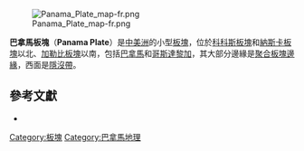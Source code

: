 {{Infobox tectonic plate
| image = File:PanamaPlate.png
| alt = The Panama Plate
| type = [[板塊列表#微板塊|微板塊]]
| move_direction = 西北方
| move_speed = {{convert|19|mm|in|abbr=off}}/1年
| geo_features = [[哥斯大黎加|哥斯大黎加]]、[[巴拿馬|巴拿馬]]
}}
[[Image:Panama_Plate_map-fr.png|thumb]]

'''巴拿馬板塊'''（'''Panama Plate'''）是[[中美洲|中美洲]]的小型[[板塊|板塊]]，位於[[科科斯板塊|科科斯板塊]]和[[納斯卡板塊|納斯卡板塊]]以北、[[加勒比板塊|加勒比板塊]]以南，包括[[巴拿馬|巴拿馬]]和[[哥斯達黎加|哥斯達黎加]]，其大部分邊緣是[[聚合板塊邊緣|聚合板塊邊緣]]，西面是[[隱沒帶|隱沒帶]]。

==參考文獻==
*{{cite journal|last=Bird|first=P.|date=2003|title=An updated digital model of plate boundaries|journal=Geochemistry, Geophysics, Geosystems|volume=4|issue=3|pages=1027|url=http://peterbird.name/publications/2003_PB2002/2003_PB2002.htm|doi=10.1029/2001GC000252|access-date=2010-08-22|archive-date=2018-09-29|archive-url=https://web.archive.org/web/20180929214657/http://peterbird.name/publications/2003_PB2002/2003_PB2002.htm|dead-url=no}}
{{地球板塊}}

[[Category:板塊|Category:板塊]]
[[Category:巴拿馬地理|Category:巴拿馬地理]]

{{Tectonics-stub}}